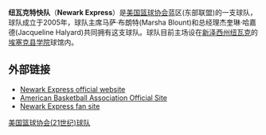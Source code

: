 {{Link style|time=2015-12-12T04:12:03+00:00}}
{{ABA team 
| color1        = white
| color2        = black
| logo          = Newark Express Logo.gif
| pixels        = 150px
| founded       = 2005年
| league        = [[美国篮球协会_(21世纪)|ABA]] 2005-至今
| history       = 纽瓦克特快<br>2005-至今
| arena         = [[:en:Essex_County_College|埃塞克县学院]]球馆
| city          = [[新泽西州|新泽西州]],[[纽瓦克|纽瓦克]]
| colors        = 红色 和 白色
| owner         = 马萨·布朗特 <br>杰奎琳·哈嘉德
| coach         = 马萨·布朗特 (过渡)
| championships = 0
| titles        = 0
| cheerleaders  = 
| dancers       = 
| mascot        = 
}}

'''纽瓦克特快队'''（'''Newark Express'''）是[[美国篮球协会_(21世纪)|美国篮球协会]]蓝区(东部联盟)的一支球队，球队成立于2005年，球队主席马萨·布朗特(Marsha Blount)和总经理杰奎琳·哈嘉德(Jacqueline Halyard)共同拥有这支球队。球队目前主场设在[[新泽西州|新泽西州]][[纽瓦克|纽瓦克]]的[[:en:Essex_County_College|埃塞克县学院]]球馆内。


==外部链接==
*[http://www.newarkexpress.com Newark Express official website] {{Wayback|url=http://www.newarkexpress.com/ |date=20080704121544 }}
*[https://web.archive.org/web/20131028005329/http://www.abalive.com/ American Basketball Association Official Site]
*[https://web.archive.org/web/20080108125142/http://www.fromourseats.com/ Newark Express fan site]


[[Category:美国篮球协会(21世纪)球队|美国篮球协会(21世纪)球队]]